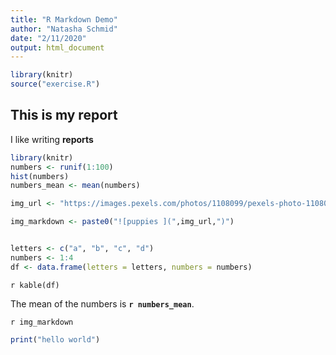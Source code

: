 ```yaml
---
title: "R Markdown Demo"
author: "Natasha Schmid"
date: "2/11/2020"
output: html_document
---
```


```r
library(knitr)
source("exercise.R")
```

## This is my report

I like writing **reports**


```r
library(knitr)
numbers <- runif(1:100)
hist(numbers)
numbers_mean <- mean(numbers)

img_url <- "https://images.pexels.com/photos/1108099/pexels-photo-1108099.jpeg?auto=compress&cs=tinysrgb&dpr=1&w=500"

img_markdown <- paste0("![puppies ](",img_url,")")


letters <- c("a", "b", "c", "d")
numbers <- 1:4
df <- data.frame(letters = letters, numbers = numbers)
```

`r kable(df)`

The mean of the numbers is **`r numbers_mean`**.

`r img_markdown`

```r
print("hello world")
```

